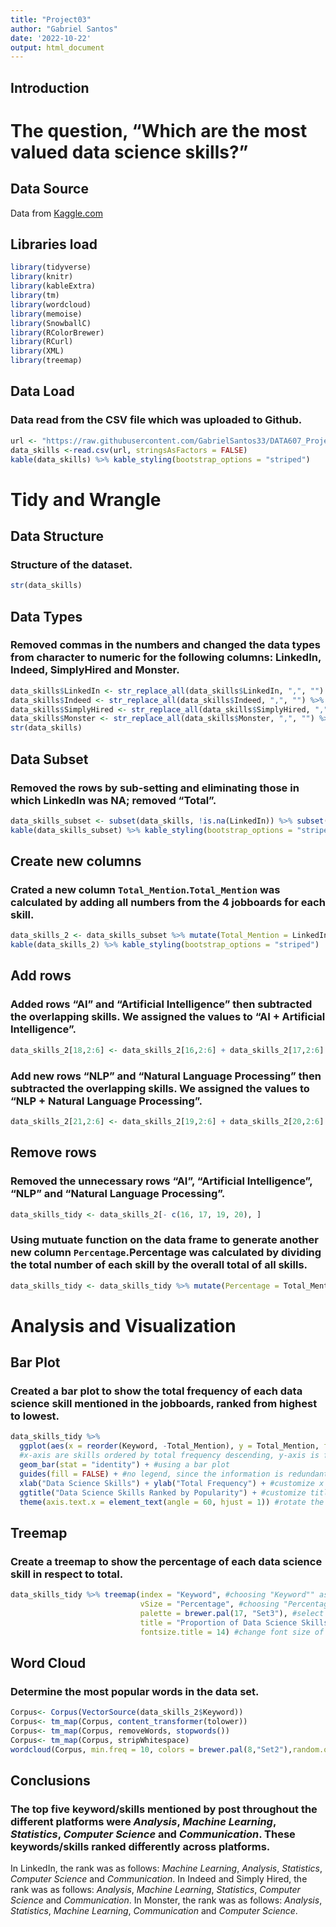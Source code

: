 ---
title: "Project03"
author: "Gabriel Santos"
date: '2022-10-22'
output: html_document
---

## Introduction

# The question, "Which are the most valued data science skills?"


## Data Source

Data from [Kaggle.com](https://www.kaggle.com/discdiver/the-most-in-demand-skills-for-data-scientists/) 


## Libraries load
```{r message=FALSE, warning=FALSE}
library(tidyverse)
library(knitr)
library(kableExtra)
library(tm)
library(wordcloud)
library(memoise)
library(SnowballC)
library(RColorBrewer)
library(RCurl)
library(XML)
library(treemap)
```

## Data Load

### Data read from the CSV file which was uploaded to Github.
```{r}
url <- "https://raw.githubusercontent.com/GabrielSantos33/DATA607_Project_03/main/DataSkills.csv"
data_skills <-read.csv(url, stringsAsFactors = FALSE)
kable(data_skills) %>% kable_styling(bootstrap_options = "striped")
```

# Tidy and Wrangle

## Data Structure
### Structure of the dataset.
```{r}
str(data_skills)
```

## Data Types
### Removed commas in the numbers and changed the data types from character to numeric for the following columns: LinkedIn, Indeed, SimplyHired and Monster.
```{r}
data_skills$LinkedIn <- str_replace_all(data_skills$LinkedIn, ",", "") %>% as.numeric()
data_skills$Indeed <- str_replace_all(data_skills$Indeed, ",", "") %>% as.numeric()
data_skills$SimplyHired <- str_replace_all(data_skills$SimplyHired, ",", "") %>% as.numeric()
data_skills$Monster <- str_replace_all(data_skills$Monster, ",", "") %>% as.numeric()
str(data_skills)
```

## Data Subset
### Removed the rows by sub-setting and eliminating those in which LinkedIn was NA; removed "Total".
```{r}
data_skills_subset <- subset(data_skills, !is.na(LinkedIn)) %>% subset(!Keyword == "Total")
kable(data_skills_subset) %>% kable_styling(bootstrap_options = "striped")
```

## Create new columns
### Crated a new column `Total_Mention`.`Total_Mention` was calculated by adding all numbers from the 4 jobboards for each skill.
```{r}
data_skills_2 <- data_skills_subset %>% mutate(Total_Mention = LinkedIn + Indeed + SimplyHired + Monster) 
kable(data_skills_2) %>% kable_styling(bootstrap_options = "striped")
```

## Add rows
### Added rows "AI" and "Artificial Intelligence" then subtracted the overlapping skills. We assigned the values to "AI + Artificial Intelligence".
```{r}
data_skills_2[18,2:6] <- data_skills_2[16,2:6] + data_skills_2[17,2:6] - data_skills_2[18,2:6]
```

### Add new rows "NLP" and "Natural Language Processing" then subtracted the overlapping skills. We assigned the values to "NLP + Natural Language Processing".
```{r}
data_skills_2[21,2:6] <- data_skills_2[19,2:6] + data_skills_2[20,2:6] - data_skills_2[21,2:6]
```

## Remove rows
### Removed the unnecessary rows "AI", "Artificial Intelligence", "NLP" and "Natural Language Processing".
```{r}
data_skills_tidy <- data_skills_2[- c(16, 17, 19, 20), ]
```

### Using mutuate function on the data frame to generate another new column `Percentage`.Percentage was calculated by dividing the total number of each skill by the overall total of all skills.
```{r}
data_skills_tidy <- data_skills_tidy %>% mutate(Percentage = Total_Mention/sum(Total_Mention))
```

# Analysis and Visualization

## Bar Plot
### Created a bar plot to show the total frequency of each data science skill mentioned in the jobboards, ranked from highest to lowest.
```{r echo=FALSE, warning=FALSE}
data_skills_tidy %>% 
  ggplot(aes(x = reorder(Keyword, -Total_Mention), y = Total_Mention, fill = Keyword)) + 
  #x-axis are skills ordered by total frequency descending, y-axis is frequency, color filled by different skills
  geom_bar(stat = "identity") + #using a bar plot
  guides(fill = FALSE) + #no legend, since the information is redundant
  xlab("Data Science Skills") + ylab("Total Frequency") + #customize x and y axis title
  ggtitle("Data Science Skills Ranked by Popularity") + #customize title
  theme(axis.text.x = element_text(angle = 60, hjust = 1)) #rotate the x axis by 60 degrees so each skill is shown properly
```

## Treemap
### Create a treemap to show the percentage of each data science skill in respect to total.
```{r echo=FALSE, warning=FALSE}
data_skills_tidy %>% treemap(index = "Keyword", #choosing "Keyword"" as categorical variable
                             vSize = "Percentage", #choosing "Percentage" as quantitative variable (how big is each category)
                             palette = brewer.pal(17, "Set3"), #select color palette from RColorBrewer
                             title = "Proportion of Data Science Skills", #customize title
                             fontsize.title = 14) #change font size of the title
```


## Word Cloud
### Determine the most popular words in the data set. 
```{r echo=FALSE,warning=FALSE}
Corpus<- Corpus(VectorSource(data_skills_2$Keyword))
Corpus<- tm_map(Corpus, content_transformer(tolower))
Corpus<- tm_map(Corpus, removeWords, stopwords())
Corpus<- tm_map(Corpus, stripWhitespace)
wordcloud(Corpus, min.freq = 10, colors = brewer.pal(8,"Set2"),random.order = FALSE, rot.per = .1)
```

## Conclusions

### The top five keyword/skills mentioned by post throughout the different platforms were *Analysis*, *Machine Learning*, *Statistics*, *Computer Science* and *Communication*. These keywords/skills ranked differently across platforms.

In LinkedIn, the rank was as follows: *Machine Learning*, *Analysis*, *Statistics*, *Computer Science* and *Communication*.
In Indeed and Simply Hired, the rank was as follows: *Analysis*, *Machine Learning*, *Statistics*, *Computer Science* and *Communication*.
In Monster, the rank was as follows: *Analysis*, *Statistics*, *Machine Learning*, *Communication* and *Computer Science*.